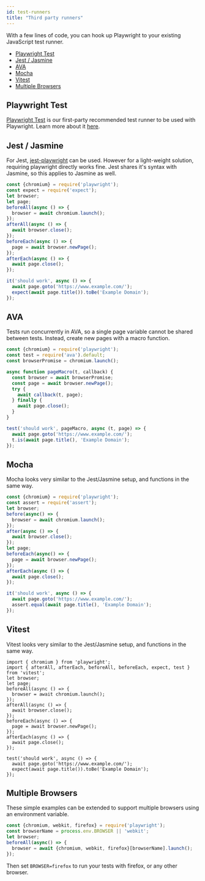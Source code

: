 ```yaml
---
id: test-runners
title: "Third party runners"
---
```


With a few lines of code, you can hook up Playwright to your existing JavaScript test runner.

- [Playwright Test](#playwright-test)
- [Jest / Jasmine](#jest--jasmine)
- [AVA](#ava)
- [Mocha](#mocha)
- [Vitest](#vitest)
- [Multiple Browsers](#multiple-browsers)

## Playwright Test

[Playwright Test](./intro.mdx) is our first-party recommended test runner to be used with Playwright. Learn more about it [here](./intro.mdx).

## Jest / Jasmine

For Jest, [jest-playwright](https://github.com/playwright-community/jest-playwright) can be used. However for a light-weight solution, requiring playwright directly works fine. Jest shares it's syntax with Jasmine, so this applies to Jasmine as well.

```js
const {chromium} = require('playwright');
const expect = require('expect');
let browser;
let page;
beforeAll(async () => {
  browser = await chromium.launch();
});
afterAll(async () => {
  await browser.close();
});
beforeEach(async () => {
  page = await browser.newPage();
});
afterEach(async () => {
  await page.close();
});

it('should work', async () => {
  await page.goto('https://www.example.com/');
  expect(await page.title()).toBe('Example Domain');
});
```

## AVA

Tests run concurrently in AVA, so a single page variable cannot be shared between tests. Instead, create new pages with a macro function.

```js
const {chromium} = require('playwright');
const test = require('ava').default;
const browserPromise = chromium.launch();

async function pageMacro(t, callback) {
  const browser = await browserPromise;
  const page = await browser.newPage();
  try {
    await callback(t, page);
  } finally {
    await page.close();
  }
}

test('should work', pageMacro, async (t, page) => {
  await page.goto('https://www.example.com/');
  t.is(await page.title(), 'Example Domain');
});
```

## Mocha

Mocha looks very similar to the Jest/Jasmine setup, and functions in the same way.

```js
const {chromium} = require('playwright');
const assert = require('assert');
let browser;
before(async() => {
  browser = await chromium.launch();
});
after(async () => {
  await browser.close();
});
let page;
beforeEach(async() => {
  page = await browser.newPage();
});
afterEach(async () => {
  await page.close();
});

it('should work', async () => {
  await page.goto('https://www.example.com/');
  assert.equal(await page.title(), 'Example Domain');
});
```

## Vitest

Vitest looks very similar to the Jest/Jasmine setup, and functions in the same way.

```
import { chromium } from 'playwright';
import { afterAll, afterEach, beforeAll, beforeEach, expect, test } from 'vitest';
let browser;
let page;
beforeAll(async () => {
  browser = await chromium.launch();
});
afterAll(async () => {
  await browser.close();
});
beforeEach(async () => {
  page = await browser.newPage();
});
afterEach(async () => {
  await page.close();
});

test('should work', async () => {
  await page.goto('https://www.example.com/');
  expect(await page.title()).toBe('Example Domain');
});
```

## Multiple Browsers

These simple examples can be extended to support multiple browsers using an environment variable.

```js
const {chromium, webkit, firefox} = require('playwright');
const browserName = process.env.BROWSER || 'webkit';
let browser;
beforeAll(async() => {
  browser = await {chromium, webkit, firefox}[browserName].launch();
});
```

Then set `BROWSER=firefox` to run your tests with firefox, or any other browser.

[Accessibility]: ./api/class-accessibility.mdx "Accessibility"
[Android]: ./api/class-android.mdx "Android"
[AndroidDevice]: ./api/class-androiddevice.mdx "AndroidDevice"
[AndroidInput]: ./api/class-androidinput.mdx "AndroidInput"
[AndroidSocket]: ./api/class-androidsocket.mdx "AndroidSocket"
[AndroidWebView]: ./api/class-androidwebview.mdx "AndroidWebView"
[APIRequest]: ./api/class-apirequest.mdx "APIRequest"
[APIRequestContext]: ./api/class-apirequestcontext.mdx "APIRequestContext"
[APIResponse]: ./api/class-apiresponse.mdx "APIResponse"
[APIResponseAssertions]: ./test-assertions.mdx "APIResponseAssertions"
[Browser]: ./api/class-browser.mdx "Browser"
[BrowserContext]: ./api/class-browsercontext.mdx "BrowserContext"
[BrowserServer]: ./api/class-browserserver.mdx "BrowserServer"
[BrowserType]: ./api/class-browsertype.mdx "BrowserType"
[CDPSession]: ./api/class-cdpsession.mdx "CDPSession"
[ConsoleMessage]: ./api/class-consolemessage.mdx "ConsoleMessage"
[Coverage]: ./api/class-coverage.mdx "Coverage"
[Dialog]: ./api/class-dialog.mdx "Dialog"
[Download]: ./api/class-download.mdx "Download"
[Electron]: ./api/class-electron.mdx "Electron"
[ElectronApplication]: ./api/class-electronapplication.mdx "ElectronApplication"
[ElementHandle]: ./api/class-elementhandle.mdx "ElementHandle"
[FileChooser]: ./api/class-filechooser.mdx "FileChooser"
[Frame]: ./api/class-frame.mdx "Frame"
[FrameLocator]: ./api/class-framelocator.mdx "FrameLocator"
[JSHandle]: ./api/class-jshandle.mdx "JSHandle"
[Keyboard]: ./api/class-keyboard.mdx "Keyboard"
[Locator]: ./api/class-locator.mdx "Locator"
[LocatorAssertions]: ./test-assertions.mdx "LocatorAssertions"
[Logger]: ./api/class-logger.mdx "Logger"
[Mouse]: ./api/class-mouse.mdx "Mouse"
[Page]: ./api/class-page.mdx "Page"
[PageAssertions]: ./test-assertions.mdx "PageAssertions"
[Playwright]: ./api/class-playwright.mdx "Playwright"
[PlaywrightAssertions]: ./test-assertions.mdx "PlaywrightAssertions"
[Request]: ./api/class-request.mdx "Request"
[Response]: ./api/class-response.mdx "Response"
[Route]: ./api/class-route.mdx "Route"
[ScreenshotAssertions]: ./test-assertions.mdx "ScreenshotAssertions"
[Selectors]: ./api/class-selectors.mdx "Selectors"
[TimeoutError]: ./api/class-timeouterror.mdx "TimeoutError"
[Touchscreen]: ./api/class-touchscreen.mdx "Touchscreen"
[Tracing]: ./api/class-tracing.mdx "Tracing"
[Video]: ./api/class-video.mdx "Video"
[WebSocket]: ./api/class-websocket.mdx "WebSocket"
[Worker]: ./api/class-worker.mdx "Worker"
[Fixtures]: ./api/class-fixtures.mdx "Fixtures"
[Test]: ./api/class-test.mdx "Test"
[TestConfig]: ./api/class-testconfig.mdx "TestConfig"
[TestError]: ./api/class-testerror.mdx "TestError"
[TestInfo]: ./api/class-testinfo.mdx "TestInfo"
[TestOptions]: ./api/class-testoptions.mdx "TestOptions"
[TestProject]: ./api/class-testproject.mdx "TestProject"
[WorkerInfo]: ./api/class-workerinfo.mdx "WorkerInfo"
[Location]: ./api/class-location.mdx "Location"
[Reporter]: ./api/class-reporter.mdx "Reporter"
[Suite]: ./api/class-suite.mdx "Suite"
[TestCase]: ./api/class-testcase.mdx "TestCase"
[TestResult]: ./api/class-testresult.mdx "TestResult"
[TestStep]: ./api/class-teststep.mdx "TestStep"
[Element]: https://developer.mozilla.org/en-US/docs/Web/API/element "Element"
[EvaluationArgument]: ./evaluating.mdx#evaluation-argument "EvaluationArgument"
[Promise]: https://developer.mozilla.org/en-US/docs/Web/JavaScript/Reference/Global_Objects/Promise "Promise"
[iterator]: https://developer.mozilla.org/en-US/docs/Web/JavaScript/Reference/Iteration_protocols "Iterator"
[origin]: https://developer.mozilla.org/en-US/docs/Glossary/Origin "Origin"
[selector]: https://developer.mozilla.org/en-US/docs/Web/CSS/CSS_Selectors "selector"
[Serializable]: https://developer.mozilla.org/en-US/docs/Web/JavaScript/Reference/Global_Objects/JSON/stringify#Description "Serializable"
[UIEvent.detail]: https://developer.mozilla.org/en-US/docs/Web/API/UIEvent/detail "UIEvent.detail"
[UnixTime]: https://en.wikipedia.org/wiki/Unix_time "Unix Time"
[xpath]: https://developer.mozilla.org/en-US/docs/Web/XPath "xpath"

[Array]: https://developer.mozilla.org/en-US/docs/Web/JavaScript/Reference/Global_Objects/Array "Array"
[boolean]: https://developer.mozilla.org/en-US/docs/Web/JavaScript/Data_structures#Boolean_type "Boolean"
[Buffer]: https://nodejs.org/api/buffer.html#buffer_class_buffer "Buffer"
[ChildProcess]: https://nodejs.org/api/child_process.html "ChildProcess"
[Error]: https://nodejs.org/api/errors.html#errors_class_error "Error"
[EventEmitter]: https://nodejs.org/api/events.html#events_class_eventemitter "EventEmitter"
[function]: https://developer.mozilla.org/en-US/docs/Web/JavaScript/Reference/Global_Objects/Function "Function"
[Map]: https://developer.mozilla.org/en-US/docs/Web/JavaScript/Reference/Global_Objects/Map "Map"
[null]: https://developer.mozilla.org/en-US/docs/Web/JavaScript/Reference/Global_Objects/null "null"
[number]: https://developer.mozilla.org/en-US/docs/Web/JavaScript/Data_structures#Number_type "Number"
[Object]: https://developer.mozilla.org/en-US/docs/Web/JavaScript/Reference/Global_Objects/Object "Object"
[Promise]: https://developer.mozilla.org/en-US/docs/Web/JavaScript/Reference/Global_Objects/Promise "Promise"
[Readable]: https://nodejs.org/api/stream.html#stream_class_stream_readable "Readable"
[RegExp]: https://developer.mozilla.org/en-US/docs/Web/JavaScript/Reference/Global_Objects/RegExp "RegExp"
[string]: https://developer.mozilla.org/en-US/docs/Web/JavaScript/Data_structures#String_type "string"
[void]: https://developer.mozilla.org/en-US/docs/Web/JavaScript/Reference/Global_Objects/undefined "void"
[URL]: https://nodejs.org/api/url.html "URL"

[all available image tags]: https://mcr.microsoft.com/v2/playwright/tags/list "all available image tags"
[Docker Hub]: https://hub.docker.com/_/microsoft-playwright "Docker Hub"
[Dockerfile.focal]: https://github.com/microsoft/playwright/blob/master/utils/docker/Dockerfile.focal "Dockerfile.focal"
